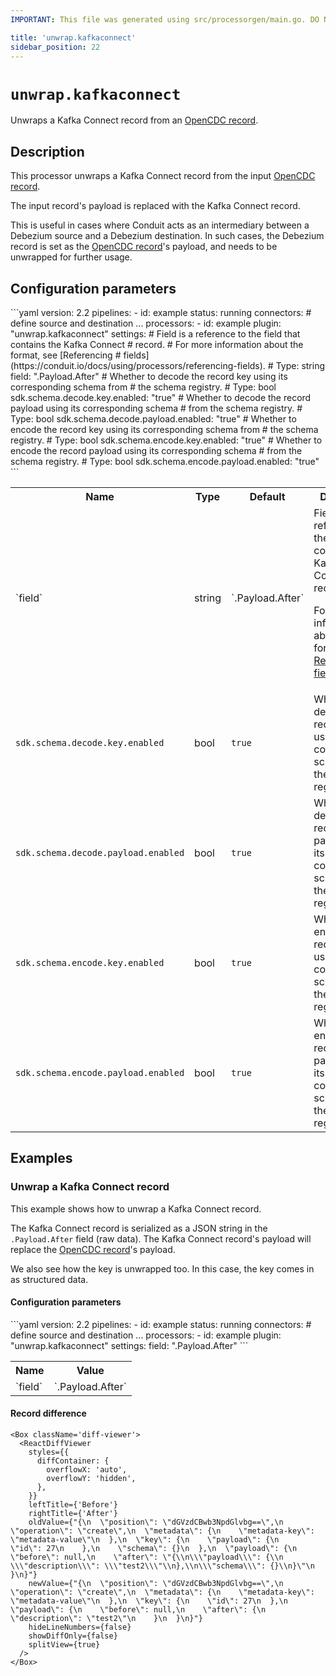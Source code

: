 ```yaml
---
IMPORTANT: This file was generated using src/processorgen/main.go. DO NOT EDIT.

title: 'unwrap.kafkaconnect'
sidebar_position: 22
---
```



# `unwrap.kafkaconnect`

Unwraps a Kafka Connect record from an [OpenCDC record](https://conduit.io/docs/using/opencdc-record).

## Description

This processor unwraps a Kafka Connect record from the input [OpenCDC record](https://conduit.io/docs/using/opencdc-record).

The input record's payload is replaced with the Kafka Connect record.

This is useful in cases where Conduit acts as an intermediary between a Debezium source and a Debezium destination. 
In such cases, the Debezium record is set as the [OpenCDC record](https://conduit.io/docs/using/opencdc-record)'s payload, and needs to be unwrapped for further usage.

## Configuration parameters

<Tabs groupId="config-params">
  <TabItem value="yaml" label="YAML">
```yaml
version: 2.2
pipelines:
  - id: example
    status: running
    connectors:
      # define source and destination ...
    processors:
      - id: example
        plugin: "unwrap.kafkaconnect"
        settings:
          # Field is a reference to the field that contains the Kafka Connect
          # record.
          # For more information about the format, see [Referencing
          # fields](https://conduit.io/docs/using/processors/referencing-fields).
          # Type: string
          field: ".Payload.After"
          # Whether to decode the record key using its corresponding schema from
          # the schema registry.
          # Type: bool
          sdk.schema.decode.key.enabled: "true"
          # Whether to decode the record payload using its corresponding schema
          # from the schema registry.
          # Type: bool
          sdk.schema.decode.payload.enabled: "true"
          # Whether to encode the record key using its corresponding schema from
          # the schema registry.
          # Type: bool
          sdk.schema.encode.key.enabled: "true"
          # Whether to encode the record payload using its corresponding schema
          # from the schema registry.
          # Type: bool
          sdk.schema.encode.payload.enabled: "true"
```
  </TabItem>
  <TabItem value="table" label="Table">
  <table class="no-margin-table">
      <tr>
        <th>Name</th>
        <th>Type</th>
        <th>Default</th>
        <th>Description</th>
      </tr>
      <tr>
        <td>`field`</td>
        <td>string</td>
        <td>`.Payload.After`</td>
        <td>
  Field is a reference to the field that contains the Kafka Connect record.

For more information about the format, see [Referencing fields](https://conduit.io/docs/using/processors/referencing-fields).
        </td>
      </tr>
      <tr>
        <td>`sdk.schema.decode.key.enabled`</td>
        <td>bool</td>
        <td>`true`</td>
        <td>
  Whether to decode the record key using its corresponding schema from the schema registry.
        </td>
      </tr>
      <tr>
        <td>`sdk.schema.decode.payload.enabled`</td>
        <td>bool</td>
        <td>`true`</td>
        <td>
  Whether to decode the record payload using its corresponding schema from the schema registry.
        </td>
      </tr>
      <tr>
        <td>`sdk.schema.encode.key.enabled`</td>
        <td>bool</td>
        <td>`true`</td>
        <td>
  Whether to encode the record key using its corresponding schema from the schema registry.
        </td>
      </tr>
      <tr>
        <td>`sdk.schema.encode.payload.enabled`</td>
        <td>bool</td>
        <td>`true`</td>
        <td>
  Whether to encode the record payload using its corresponding schema from the schema registry.
        </td>
      </tr>
    </table>
  </TabItem>
</Tabs>

## Examples

### Unwrap a Kafka Connect record

This example shows how to unwrap a Kafka Connect record.

The Kafka Connect record is serialized as a JSON string in the `.Payload.After` field (raw data).
The Kafka Connect record's payload will replace the [OpenCDC record](https://conduit.io/docs/using/opencdc-record)'s payload.

We also see how the key is unwrapped too. In this case, the key comes in as structured data.

#### Configuration parameters

<Tabs groupId="config-params">
  <TabItem value="yaml" label="YAML">
```yaml
version: 2.2
pipelines:
  - id: example
    status: running
    connectors:
      # define source and destination ...
    processors:
      - id: example
        plugin: "unwrap.kafkaconnect"
        settings:
          field: ".Payload.After"
```
  </TabItem>
  <TabItem value="table" label="Table">
  <table class="no-margin-table">
      <tr>
        <th>Name</th>
        <th>Value</th>
      </tr>
      <tr>
        <td>`field`</td>
        <td>`.Payload.After`</td>
      </tr>
    </table>
  </TabItem>
</Tabs>

#### Record difference

```mdx-code-block
<Box className='diff-viewer'>
  <ReactDiffViewer
    styles={{
      diffContainer: {
        overflowX: 'auto',
        overflowY: 'hidden',
      },
    }}
    leftTitle={'Before'}
    rightTitle={'After'}
    oldValue={"{\n  \"position\": \"dGVzdCBwb3NpdGlvbg==\",\n  \"operation\": \"create\",\n  \"metadata\": {\n    \"metadata-key\": \"metadata-value\"\n  },\n  \"key\": {\n    \"payload\": {\n      \"id\": 27\n    },\n    \"schema\": {}\n  },\n  \"payload\": {\n    \"before\": null,\n    \"after\": \"{\\n\\\"payload\\\": {\\n  \\\"description\\\": \\\"test2\\\"\\n},\\n\\\"schema\\\": {}\\n}\"\n  }\n}"}
    newValue={"{\n  \"position\": \"dGVzdCBwb3NpdGlvbg==\",\n  \"operation\": \"create\",\n  \"metadata\": {\n    \"metadata-key\": \"metadata-value\"\n  },\n  \"key\": {\n    \"id\": 27\n  },\n  \"payload\": {\n    \"before\": null,\n    \"after\": {\n      \"description\": \"test2\"\n    }\n  }\n}"}
    hideLineNumbers={false}
    showDiffOnly={false}
    splitView={true}
  />
</Box>
```


